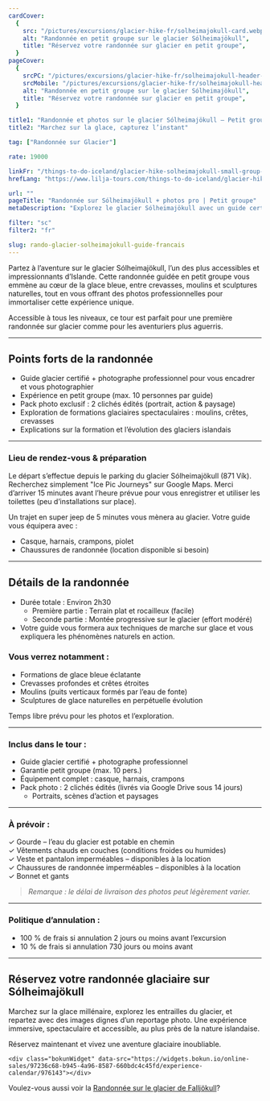 ```yaml
---
cardCover:
  {
    src: "/pictures/excursions/glacier-hike-fr/solheimajokull-card.webp",
    alt: "Randonnée en petit groupe sur le glacier Sólheimajökull",
    title: "Réservez votre randonnée sur glacier en petit groupe",
  }
pageCover:
  {
    srcPC: "/pictures/excursions/glacier-hike-fr/solheimajokull-header-pc.webp",
    srcMobile: "/pictures/excursions/glacier-hike-fr/solheimajokull-header-mobile.webp",
    alt: "Randonnée en petit groupe sur le glacier Sólheimajökull",
    title: "Réservez votre randonnée sur glacier en petit groupe",
  }

title1: "Randonnée et photos sur le glacier Sólheimajökull – Petit groupe"
title2: "Marchez sur la glace, capturez l’instant"

tag: ["Randonnée sur Glacier"]

rate: 19000

linkFr: "/things-to-do-iceland/glacier-hike-solheimajokull-small-group-tour"
hrefLang: "https://www.lilja-tours.com/things-to-do-iceland/glacier-hike-solheimajokull-small-group-tour"

url: ""
pageTitle: "Randonnée sur Sólheimajökull + photos pro | Petit groupe"
metaDescription: "Explorez le glacier Sólheimajökull avec un guide certifié et repartez avec des photos pros. Glace bleue, crevasses, paysages à couper le souffle. Réservez !"

filter: "sc"
filter2: "fr"

slug: rando-glacier-solheimajokull-guide-francais
---
```


Partez à l’aventure sur le glacier Sólheimajökull, l’un des plus accessibles et impressionnants d’Islande. Cette randonnée guidée en petit groupe vous emmène au cœur de la glace bleue, entre crevasses, moulins et sculptures naturelles, tout en vous offrant des photos professionnelles pour immortaliser cette expérience unique.

Accessible à tous les niveaux, ce tour est parfait pour une première randonnée sur glacier comme pour les aventuriers plus aguerris.

---

## Points forts de la randonnée

- Guide glacier certifié + photographe professionnel pour vous encadrer et vous photographier
- Expérience en petit groupe (max. 10 personnes par guide)
- Pack photo exclusif : 2 clichés édités (portrait, action & paysage)
- Exploration de formations glaciaires spectaculaires : moulins, crêtes, crevasses
- Explications sur la formation et l’évolution des glaciers islandais

---

### Lieu de rendez-vous & préparation

Le départ s’effectue depuis le parking du glacier Sólheimajökull (871 Vík). Recherchez simplement "Ice Pic Journeys" sur Google Maps. Merci d’arriver 15 minutes avant l’heure prévue pour vous enregistrer et utiliser les toilettes (peu d’installations sur place).

Un trajet en super jeep de 5 minutes vous mènera au glacier. Votre guide vous équipera avec :

- Casque, harnais, crampons, piolet
- Chaussures de randonnée (location disponible si besoin)

---

## Détails de la randonnée

- Durée totale : Environ 2h30
  - Première partie : Terrain plat et rocailleux (facile)
  - Seconde partie : Montée progressive sur le glacier (effort modéré)
- Votre guide vous formera aux techniques de marche sur glace et vous expliquera les phénomènes naturels en action.

### Vous verrez notamment :

- Formations de glace bleue éclatante
- Crevasses profondes et crêtes étroites
- Moulins (puits verticaux formés par l’eau de fonte)
- Sculptures de glace naturelles en perpétuelle évolution

Temps libre prévu pour les photos et l’exploration.

---

### Inclus dans le tour :

- Guide glacier certifié + photographe professionnel
- Garantie petit groupe (max. 10 pers.)
- Équipement complet : casque, harnais, crampons
- Pack photo : 2 clichés édités (livrés via Google Drive sous 14 jours)
  - Portraits, scènes d’action et paysages

---

### À prévoir :

✓ Gourde – l’eau du glacier est potable en chemin  
✓ Vêtements chauds en couches (conditions froides ou humides)  
✓ Veste et pantalon imperméables – disponibles à la location  
✓ Chaussures de randonnée imperméables – disponibles à la location  
✓ Bonnet et gants

> _Remarque : le délai de livraison des photos peut légèrement varier._

---

### Politique d’annulation :

- 100 % de frais si annulation 2 jours ou moins avant l’excursion
- 10 % de frais si annulation 730 jours ou moins avant

---

## Réservez votre randonnée glaciaire sur Sólheimajökull

Marchez sur la glace millénaire, explorez les entrailles du glacier, et repartez avec des images dignes d’un reportage photo. Une expérience immersive, spectaculaire et accessible, au plus près de la nature islandaise.

Réservez maintenant et vivez une aventure glaciaire inoubliable.

<script
  type="text/javascript"
  src="https://widgets.bokun.io/assets/javascripts/apps/build/BokunWidgetsLoader.js?bookingChannelUUID=97236c68-b945-4a96-8587-660bdc4c45fd"
  async
></script>

    <div class="bokunWidget" data-src="https://widgets.bokun.io/online-sales/97236c68-b945-4a96-8587-660bdc4c45fd/experience-calendar/976143"></div>

 Voulez-vous aussi voir la <a href="/fr/a-faire-en-islande/rando-glacier-falljokull-guide-francais/" title="Rando glacier sur Falljökull">Randonnée sur le glacier de Falljökull</a>?